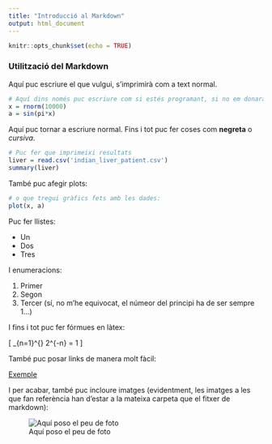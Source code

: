 ```yaml
---
title: "Introducció al Markdown"
output: html_document
---
```


```r
knitr::opts_chunk$set(echo = TRUE)
```

### Utilització del Markdown

Aquí puc escriure el que vulgui, s'imprimirà com a text normal.

```r
# Aquí dins només puc escriure com si estés programant, si no em donarà error
x = rnorm(10000)
a = sin(pi*x)
```

Aquí puc tornar a escriure normal. Fins i tot puc fer coses com **negreta** o *cursiva*.

```r
# Puc fer que imprimeixi resultats
liver = read.csv('indian_liver_patient.csv')
summary(liver)
```

També puc afegir plots:
```r
# o que tregui gràfics fets amb les dades:
plot(x, a)
```

Puc fer llistes:

* Un
* Dos
* Tres

I enumeracions:

1. Primer
1. Segon
1. Tercer  (sí, no m'he equivocat, el númeor del principi ha de ser sempre 1...)

I fins i tot puc fer fórmues en làtex:

\[ \sum\limits_{n=1}^{\infty} 2^{-n} = 1 \]

També puc posar links de manera molt fàcil:

[Exemple](www.urv.cat)

I per acabar, també puc incloure imatges (evidentment, les imatges a les que fan referència han d'estar a la mateixa carpeta que el fitxer de markdown):

![Aquí poso el peu de foto](logo_urv.png)

